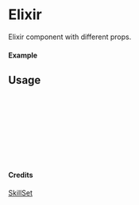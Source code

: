 
<Meta of={Elixir} title="SkillSet/Elixir" />

# Elixir

Elixir component with different props.

#### Example

<Canvas of={Elixir.Primary} />

## Usage

```ts
import { Elixir } from "yadl-ui";

const Example = () => {
  return (
      <Elixir />
  );
};

export default Example;
```

#### Credits
[SkillSet](https://skillicons.dev)
